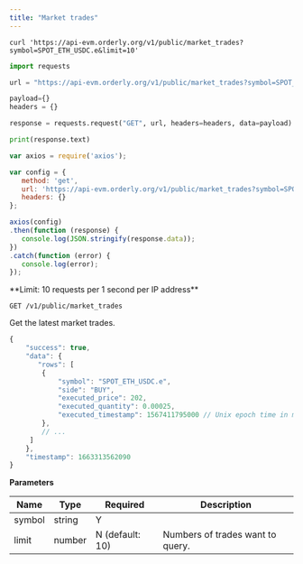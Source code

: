 ```yaml
---
title: "Market trades"
---
```


<RequestExample>

```shell cURL
curl 'https://api-evm.orderly.org/v1/public/market_trades?symbol=SPOT_ETH_USDC.e&limit=10'
```

```python Python
import requests

url = "https://api-evm.orderly.org/v1/public/market_trades?symbol=SPOT_ETH_USDC.e&limit=10"

payload={}
headers = {}

response = requests.request("GET", url, headers=headers, data=payload)

print(response.text)

```
```javascript JavaScript
var axios = require('axios');

var config = {
   method: 'get',
   url: 'https://api-evm.orderly.org/v1/public/market_trades?symbol=SPOT_ETH_USDC.e&limit=10',
   headers: {}
};

axios(config)
.then(function (response) {
   console.log(JSON.stringify(response.data));
})
.catch(function (error) {
   console.log(error);
});

```
</RequestExample>
**Limit: 10 requests per 1 second per IP address**

`GET /v1/public/market_trades`

Get the latest market trades.

<ResponseExample>

```js
{
    "success": true,
    "data": {
       "rows": [
        {
            "symbol": "SPOT_ETH_USDC.e",
            "side": "BUY",
            "executed_price": 202,
            "executed_quantity": 0.00025,
            "executed_timestamp": 1567411795000 // Unix epoch time in milliseconds
        },
        // ...
     ]
    },
    "timestamp": 1663313562090
}
```
</ResponseExample>

**Parameters**

| Name   | Type   | Required        | Description                      |
| ------ | ------ | --------------- | -------------------------------- |
| symbol | string | Y               |                                  |
| limit  | number | N (default: 10) | Numbers of trades want to query. |

